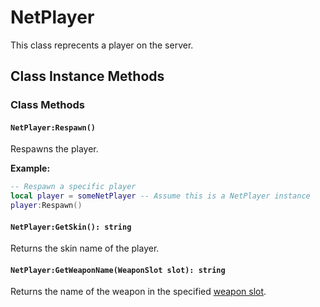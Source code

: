 
# NetPlayer

This class reprecents a player on the server.

## Class Instance Methods

<InheritedComponent className="NetPlayer" />

### Class Methods

#### `NetPlayer:Respawn()`

Respawns the player.

**Example:**
```lua
-- Respawn a specific player
local player = someNetPlayer -- Assume this is a NetPlayer instance
player:Respawn()
```

#### `NetPlayer:GetSkin(): string`

Returns the skin name of the player.

#### `NetPlayer:GetWeaponName(WeaponSlot slot): string`

Returns the name of the weapon in the specified [weapon slot](/shared-api/weaponslot).

